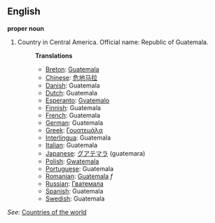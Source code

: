 ==English==

'''proper noun'''

# Country in Central America. Official name: Republic of Guatemala.
#:'''Translations'''
#:*[[Breton]]: [[Guatemala]]
#:*[[Chinese]]: [[危地马拉]]
#:*[[Danish]]: Guatemala
#:*[[Dutch]]: Guatemala
#:*[[Esperanto]]: [[Gvatemalo]]
#:*[[Finnish]]: Guatemala
#:*[[French]]: Guatemala
#:*[[German]]: Guatemala
#:*[[Greek]]: [[Γουατεμάλα]]
#:*[[Interlingua]]: Guatemala
#:*[[Italian]]: Guatemala
#:*[[Japanese]]: [[グアテマラ]] (guatemara)
#:*[[Polish]]: [[Gwatemala]]
#:*[[Portuguese]]: Guatemala
#:*[[Romanian]]: [[Guatemala]] ''f''
#:*[[Russian]]: [[Гватемала]]
#:*[[Spanish]]: Guatemala
#:*[[Swedish]]: Guatemala

''See'': [[Countries of the world]]